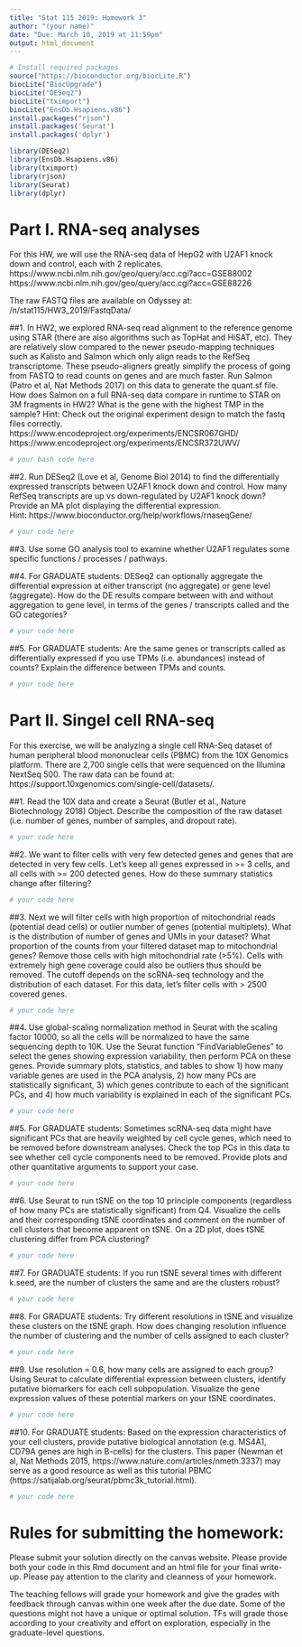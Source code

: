 ```yaml
---
title: "Stat 115 2019: Homework 3"
author: "(your name)"
date: "Due: March 10, 2019 at 11:59pm"
output: html_document
---
```


```r
# Install required packages
source("https://bioconductor.org/biocLite.R")
biocLite("BiocUpgrade")
biocLite("DESeq2")
biocLite("tximport")
biocLite("EnsDb.Hsapiens.v86")
install.packages("rjson")
install.packages('Seurat')
install.packages('dplyr')
```

```r
library(DESeq2)
library(EnsDb.Hsapiens.v86)
library(tximport)
library(rjson)
library(Seurat)
library(dplyr)
```

# Part I. RNA-seq analyses

For this HW, we will use the RNA-seq data of HepG2 with U2AF1 knock down and control, each with 2 replicates. 
https://www.ncbi.nlm.nih.gov/geo/query/acc.cgi?acc=GSE88002
https://www.ncbi.nlm.nih.gov/geo/query/acc.cgi?acc=GSE88226 

The raw FASTQ files are available on Odyssey at: /n/stat115/HW3_2019/FastqData/

##1. In HW2, we explored RNA-seq read alignment to the reference genome using STAR (there are also algorithms such as TopHat and HiSAT, etc). They are relatively slow compared to the newer pseudo-mapping techniques such as Kalisto and Salmon which only align reads to the RefSeq transcriptome. These pseudo-aligners greatly simplify the process of going from FASTQ to read counts on genes and are much faster. Run Salmon (Patro et al, Nat Methods 2017) on this data to generate the quant.sf file. How does Salmon on a full RNA-seq data compare in runtime to STAR on 3M fragments in HW2? What is the gene with the highest TMP in the sample?
Hint: Check out the original experiment design to match the fastq files correctly.
https://www.encodeproject.org/experiments/ENCSR067GHD/
https://www.encodeproject.org/experiments/ENCSR372UWV/

```r
# your bash code here
```


##2. Run DESeq2 (Love et al, Genome Biol 2014) to find the differentially expressed transcripts between U2AF1 knock down and control. How many RefSeq transcripts are up vs down-regulated by U2AF1 knock down? Provide an MA plot displaying the differential expression.  
Hint: https://www.bioconductor.org/help/workflows/rnaseqGene/ 

```r
# your code here
```

##3. Use some GO analysis tool to examine whether U2AF1 regulates some specific functions / processes / pathways. 


##4. For GRADUATE students: DESeq2 can optionally aggregate the differential expression at either transcript (no aggregate) or gene level (aggregate). How do the DE results compare between with and without aggregation to gene level, in terms of the genes / transcripts called and the GO categories? 

```r
# your code here
```

##5. For GRADUATE students: Are the same genes or transcripts called as differentially expressed if you use TPMs (i.e. abundances) instead of counts? Explain the difference between TPMs and counts.
```r
# your code here
```



# Part II. Singel cell RNA-seq

For this exercise, we will be analyzing a single cell RNA-Seq dataset of human peripheral blood mononuclear cells (PBMC) from the 10X Genomics platform. There are 2,700 single cells that were sequenced on the Illumina NextSeq 500. The raw data can be found at: https://support.10xgenomics.com/single-cell/datasets/.


##1. Read the 10X data and create a Seurat (Butler et al., Nature Biotechnology 2018) Object. Describe the composition of the raw dataset (i.e. number of genes, number of samples, and dropout rate). 

```r
# your code here
```

##2. We want to filter cells with very few detected genes and genes that are detected in very few cells. Let’s keep all genes expressed in >= 3 cells, and all cells with >= 200 detected genes. How do these summary statistics change after filtering?

```r
# your code here
```

##3. Next we will filter cells with high proportion of mitochondrial reads (potential dead cells) or outlier number of genes (potential multiplets). What is the distribution of number of genes and UMIs in your dataset? What proportion of the counts from your filtered dataset map to mitochondrial genes? Remove those cells with high mitochondrial rate (>5%). Cells with extremely high gene coverage could also be outliers thus should be removed. The cutoff depends on the scRNA-seq technology and the distribution of each dataset. For this data, let’s filter cells with > 2500 covered genes.

```r
# your code here
```

##4. Use global-scaling normalization method in Seurat with the scaling factor 10000, so all the cells will be normalized to have the same sequencing depth to 10K. Use the Seurat function "FindVariableGenes" to select the genes showing expression variability, then perform PCA on these genes. Provide summary plots, statistics, and tables to show 1) how many variable genes are used in the PCA analysis, 2) how many PCs are statistically significant, 3) which genes contribute to each of the significant PCs, and 4) how much variability is explained in each of the significant PCs.

```r
# your code here
```

##5. For GRADUATE students: Sometimes scRNA-seq data might have significant PCs that are heavily weighted by cell cycle genes, which need to be removed before downstream analyses. Check the top PCs in this data to see whether cell cycle components need to be removed. Provide plots and other quantitative arguments to support your case. 

```r
# your code here
```

##6. Use Seurat to run tSNE on the top 10 principle components (regardless of how many PCs are statistically significant) from Q4. Visualize the cells and their corresponding tSNE coordinates and comment on the number of cell clusters that become apparent on tSNE. On a 2D plot, does tSNE clustering differ from PCA clustering?

```r
# your code here
```

##7. For GRADUATE students: If you run tSNE several times with different k.seed, are the number of clusters the same and are the clusters robust?

```r
# your code here
```

##8. For GRADUATE students: Try different resolutions in tSNE and visualize these clusters on the tSNE graph. How does changing resolution influence the number of clustering and the number of cells assigned to each cluster?

```r
# your code here
```

##9. Use resolution = 0.6, how many cells are assigned to each group? Using Seurat to calculate differential expression between clusters, identify putative biomarkers for each cell subpopulation. Visualize the gene expression values of these potential markers on your tSNE coordinates.

```r
# your code here
```

##10. For GRADUATE students: Based on the expression characteristics of your cell clusters, provide putative biological annotation (e.g. MS4A1, CD79A genes are high in B-cells) for the clusters. This paper (Newman et al, Nat Methods 2015, https://www.nature.com/articles/nmeth.3337) may serve as a good resource as well as this tutorial PBMC (https://satijalab.org/seurat/pbmc3k_tutorial.html). 

```r
# your code here
```

# Rules for submitting the homework:

Please submit your solution directly on the canvas website. Please
provide both your code in this Rmd document and an html file for your
final write-up. Please pay attention to the clarity and cleanness of
your homework.

The teaching fellows will grade your homework and give the grades with
feedback through canvas within one week after the due date. Some of the
questions might not have a unique or optimal solution. TFs will grade
those according to your creativity and effort on exploration, especially
in the graduate-level questions.


